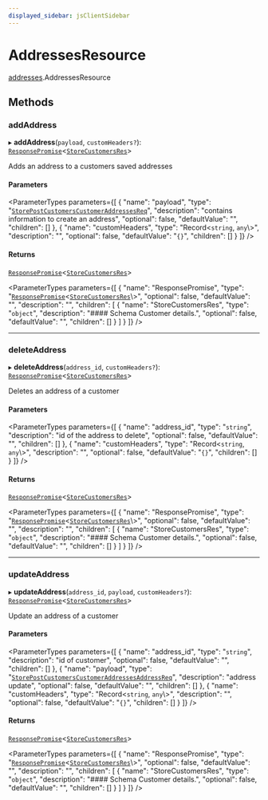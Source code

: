 ```yaml
---
displayed_sidebar: jsClientSidebar
---
```



# AddressesResource

[addresses](../../modules/addresses.mdx).AddressesResource

## Methods

### addAddress

▸ **addAddress**(`payload`, `customHeaders?`): [`ResponsePromise`](../../swaps/modules/swaps.internal.mdx#responsepromise)<[`StoreCustomersRes`](../../internal/modules/admin_discounts.internal.internal.mdx#storecustomersres)\>

Adds an address to a customers saved addresses

#### Parameters

<ParameterTypes parameters={[
  {
    "name": "payload",
    "type": "[`StorePostCustomersCustomerAddressesReq`](../../internal/classes/addresses.internal.StorePostCustomersCustomerAddressesReq.mdx)",
    "description": "contains information to create an address",
    "optional": false,
    "defaultValue": "",
    "children": []
  },
  {
    "name": "customHeaders",
    "type": "Record<`string`, `any`\\>",
    "description": "",
    "optional": false,
    "defaultValue": "`{}`",
    "children": []
  }
]} />

#### Returns

[`ResponsePromise`](../../swaps/modules/swaps.internal.mdx#responsepromise)<[`StoreCustomersRes`](../../internal/modules/admin_discounts.internal.internal.mdx#storecustomersres)\>

<ParameterTypes parameters={[
  {
    "name": "ResponsePromise",
    "type": "[`ResponsePromise`](../../swaps/modules/swaps.internal.mdx#responsepromise)<[`StoreCustomersRes`](../../internal/modules/admin_discounts.internal.internal.mdx#storecustomersres)\\>",
    "optional": false,
    "defaultValue": "",
    "description": "",
    "children": [
      {
        "name": "StoreCustomersRes",
        "type": "`object`",
        "description": "#### Schema Customer details.",
        "optional": false,
        "defaultValue": "",
        "children": []
      }
    ]
  }
]} />

___

### deleteAddress

▸ **deleteAddress**(`address_id`, `customHeaders?`): [`ResponsePromise`](../../swaps/modules/swaps.internal.mdx#responsepromise)<[`StoreCustomersRes`](../../internal/modules/admin_discounts.internal.internal.mdx#storecustomersres)\>

Deletes an address of a customer

#### Parameters

<ParameterTypes parameters={[
  {
    "name": "address_id",
    "type": "`string`",
    "description": "id of the address to delete",
    "optional": false,
    "defaultValue": "",
    "children": []
  },
  {
    "name": "customHeaders",
    "type": "Record<`string`, `any`\\>",
    "description": "",
    "optional": false,
    "defaultValue": "`{}`",
    "children": []
  }
]} />

#### Returns

[`ResponsePromise`](../../swaps/modules/swaps.internal.mdx#responsepromise)<[`StoreCustomersRes`](../../internal/modules/admin_discounts.internal.internal.mdx#storecustomersres)\>

<ParameterTypes parameters={[
  {
    "name": "ResponsePromise",
    "type": "[`ResponsePromise`](../../swaps/modules/swaps.internal.mdx#responsepromise)<[`StoreCustomersRes`](../../internal/modules/admin_discounts.internal.internal.mdx#storecustomersres)\\>",
    "optional": false,
    "defaultValue": "",
    "description": "",
    "children": [
      {
        "name": "StoreCustomersRes",
        "type": "`object`",
        "description": "#### Schema Customer details.",
        "optional": false,
        "defaultValue": "",
        "children": []
      }
    ]
  }
]} />

___

### updateAddress

▸ **updateAddress**(`address_id`, `payload`, `customHeaders?`): [`ResponsePromise`](../../swaps/modules/swaps.internal.mdx#responsepromise)<[`StoreCustomersRes`](../../internal/modules/admin_discounts.internal.internal.mdx#storecustomersres)\>

Update an address of a customer

#### Parameters

<ParameterTypes parameters={[
  {
    "name": "address_id",
    "type": "`string`",
    "description": "id of customer",
    "optional": false,
    "defaultValue": "",
    "children": []
  },
  {
    "name": "payload",
    "type": "[`StorePostCustomersCustomerAddressesAddressReq`](../../internal/classes/addresses.internal.StorePostCustomersCustomerAddressesAddressReq.mdx)",
    "description": "address update",
    "optional": false,
    "defaultValue": "",
    "children": []
  },
  {
    "name": "customHeaders",
    "type": "Record<`string`, `any`\\>",
    "description": "",
    "optional": false,
    "defaultValue": "`{}`",
    "children": []
  }
]} />

#### Returns

[`ResponsePromise`](../../swaps/modules/swaps.internal.mdx#responsepromise)<[`StoreCustomersRes`](../../internal/modules/admin_discounts.internal.internal.mdx#storecustomersres)\>

<ParameterTypes parameters={[
  {
    "name": "ResponsePromise",
    "type": "[`ResponsePromise`](../../swaps/modules/swaps.internal.mdx#responsepromise)<[`StoreCustomersRes`](../../internal/modules/admin_discounts.internal.internal.mdx#storecustomersres)\\>",
    "optional": false,
    "defaultValue": "",
    "description": "",
    "children": [
      {
        "name": "StoreCustomersRes",
        "type": "`object`",
        "description": "#### Schema Customer details.",
        "optional": false,
        "defaultValue": "",
        "children": []
      }
    ]
  }
]} />
